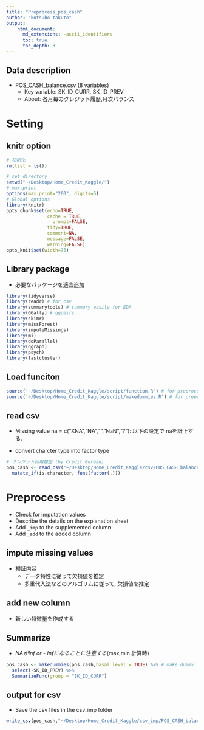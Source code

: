 ```yaml
---
title: "Preprocess_pos_cash"
author: "kotsubo takuto"
output: 
    html_document:
      md_extensions: -ascii_identifiers
      toc: true
      toc_depth: 3
---
```


## Data description

- POS_CASH_balance.csv (8 variables)
    - Key variable: SK_ID_CURR, SK_ID_PREV
    - About: 各月毎のクレジット履歴,月次バランス

# Setting{.tabset .tabset-fade .tabset-pills}

## knitr option

```r
# 初期化
rm(list = ls())
```

```r
# set directory
setwd("~/Desktop/Home_Credit_Kaggle/") 
# max.print 
options(max.print="200", digits=5)
# Global options
library(knitr)
opts_chunk$set(echo=TRUE,
               cache = TRUE,
	             prompt=FALSE,
               tidy=TRUE,
               comment=NA,
               message=FALSE,
               warning=FALSE)
opts_knit$set(width=75)
```

## Library package

- 必要なパッケージを適宜追加

```r
library(tidyverse)
library(readr) # for csv
library(summarytools) # summary easily for EDA
library(GGally) # ggpairs
library(skimr) 
library(missForest)
library(imputeMissings)
library(mi)
library(doParallel)
library(qgraph)
library(psych)
library(fastcluster)
```

## Load funciton

```r
source('~/Desktop/Home_Credit_Kaggle/script/function.R') # for preprocessing
source('~/Desktop/Home_Credit_Kaggle/script/makedummies.R') # for preprocessing
```

## read csv

- Missing value
na = c("XNA","NA","","NaN","?"): 以下の設定で naを計上する.

- convert charcter type into factor type

```r
# クレジット利用履歴 (by Credit Bureau)
pos_cash <- read_csv("~/Desktop/Home_Credit_Kaggle/csv/POS_CASH_balance.csv",na = c("XNA","NA","","NaN","?")) %>%
  mutate_if(is.character, funs(factor(.)))
```

# Preprocess

- Check for imputation values
- Describe the details on the explanation sheet
- Add `_imp` to the supplemented column
- Add `_add` to the added column

## impute missing values{.tabset .tabset-fade .tabset-pills}

- 検証内容
    - データ特性に従って欠損値を推定
    - 多重代入法などのアルゴリムに従って, 欠損値を推定

## add new column{.tabset .tabset-fade .tabset-pills}

- 新しい特徴量を作成する

## Summarize

- *NAがInf or - Infになることに注意する*(max,min 計算時)

```r
pos_cash <- makedummies(pos_cash,basal_level = TRUE) %>% # make dummy
  select(-SK_ID_PREV) %>% 
  SummarizeFunc(group = "SK_ID_CURR") 
```

## output for csv

- Save the csv files in the csv_imp folder

```r
write_csv(pos_cash,"~/Desktop/Home_Credit_Kaggle/csv_imp/POS_CASH_balance_imp.csv")
```
